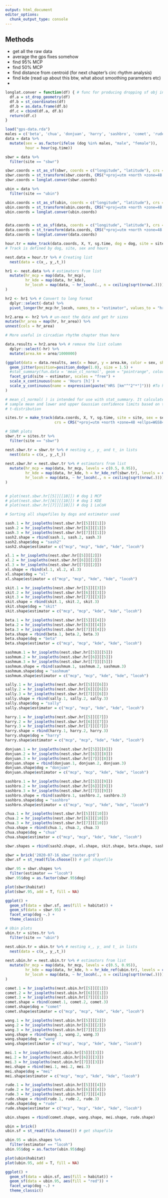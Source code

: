 ```yaml
---
output: html_document
editor_options: 
  chunk_output_type: console
---
```

## Methods

- get all the raw data
- average the gps fixes somehow
- find 95% MCP
- find 50% MCP
- find distance from centroid (for next chapter's circ rhythm analysis)
- find kde (read up about this btw, what about smoothing parameters etc)
- 

```r
longlat.conver = function(df) { # func for producing dropping sf obj into df
  df.a = st_drop_geometry(df)
  df.b = st_coordinates(df)
  df.b = as.data.frame(df.b)
  df.c = cbind(df.a, df.b)
  return(df.c)
}
```
 
```r
load("gps-data.rda")
males = c('beta', 'chua', 'donjuan', 'harry', 'sashbro', 'comet', 'rude', 'wang')
data = data %>%
  mutate(sex = as.factor(ifelse (dog %in% males, "male", "female")),
         hour = hour(sg.time))

sbwr = data %>%
  filter(site == "sbwr")

sbwr.coords = st_as_sf(sbwr, coords = c("longitude", "latitude"), crs = "+proj=longlat +datum=WGS84")
sbwr.coords = st_transform(sbwr.coords, CRS("+proj=utm +north +zone=48 +ellps=WGS84"))
sbwr.coords = longlat.conver(sbwr.coords)

ubin = data %>%
  filter(site == "ubin")

ubin.coords = st_as_sf(ubin, coords = c("longitude", "latitude"), crs = "+proj=longlat +datum=WGS84")
ubin.coords = st_transform(ubin.coords, CRS("+proj=utm +north +zone=48 +ellps=WGS84"))
ubin.coords = longlat.conver(ubin.coords)


data.coords = st_as_sf(data, coords = c("longitude", "latitude"), crs = "+proj=longlat +datum=WGS84")
data.coords = st_transform(data.coords, CRS("+proj=utm +north +zone=48 +ellps=WGS84"))
data.coords = longlat.conver(data.coords)

```


```r
hour.tr = make_track(data.coords, X, Y, sg.time, dog = dog, site = site, sex = sex, hour = hour,crs = CRS("+proj=utm +north +zone=48 +ellps=WGS84"))
# Track is defined by dog, site, sex and hours

nest.data = hour.tr %>% # Creating list
  nest(data = c(x_, y_,t_))

hr1 <- nest.data %>% # estimators from list
  mutate(hr_mcp = map(data, hr_mcp),
         hr_kde = map(data, hr_kde),
         hr_locoh = map(data, ~ hr_locoh(., n = ceiling(sqrt(nrow(.)))))
)

hr2 <- hr1 %>% # Convert to long format
  dplyr::select(-data) %>%
  pivot_longer(hr_mcp:hr_locoh, names_to = "estimator", values_to = "hr")

hr2.area <- hr2 %>% # un-nest the data and get hr sizes
mutate(hr_area = map(hr, hr_area)) %>%
unnest(cols = hr_area)
```

```r
# More useful in circadian rhythm chapter than here

data.results = hr2.area %>% # remove the list column
  dplyr::select(-hr) %>%
  mutate(area.km = area/1000000)

(ggplot(data = data.results, aes(x = hour, y = area.km, color = sex, shape = sex)) +
  geom_jitter(position=position_dodge(1.0), size = 1.5) + 
  #stat_summary(fun.data = 'mean_cl_normal', geom = "pointrange", color = "red") +
  facet_grid(site ~ estimator, scales = "free") +
  scale_x_continuous(name = 'Hours [h]') +
  scale_y_continuous(name = expression(paste("HRS [km"^"2"*"]"))) #To have superscripts in axis
)

# mean_cl_normal( ) is intended for use with stat_summary. It calculates
# sample mean and lower and upper Gaussian confidence limits based on the 
# t-distribution

```


```r
sites.tr = make_track(data.coords, X, Y, sg.time, site = site, sex = sex, dog = dog,
                      crs = CRS("+proj=utm +north +zone=48 +ellps=WGS84"))

# SBWR plots
sbwr.tr = sites.tr %>% 
  filter(site == "sbwr")

nest.sbwr.tr = sbwr.tr %>% # nesting x_, y_ and t_ in lists
  nest(data = c(x_, y_,t_))
  
nest.sbwr.hr = nest.sbwr.tr %>% # estimators from list
  mutate(hr_mcp = map(data, hr_mcp, levels = c(0.5, 0.95)),
         hr_kde = map(data, hr_kde, h = hr_kde_ref(sbwr.tr), levels = c(0.5, 0.95)),
         hr_locoh = map(data, ~ hr_locoh(., n = ceiling(sqrt(nrow(.)))),  levels = seq(0.5, 0.95))
)  
  

# plot(nest.sbwr.hr[[5]][[10]]) # dog 1 MCP
# plot(nest.sbwr.hr[[6]][[10]]) # dog 1 KDE
# plot(nest.sbwr.hr[[7]][[10]]) # dog 1 LoCoH

# Sorting all shapefiles by dogs and estimator used

sash.1 = hr_isopleths(nest.sbwr.hr[[5]][[1]])
sash.2 = hr_isopleths(nest.sbwr.hr[[6]][[1]])
sash.3 = hr_isopleths(nest.sbwr.hr[[7]][[1]])
sash2.shape = rbind(sash.1, sash.2, sash.3)
sash2.shape$dog = "sash2"
sash2.shape$estimator = c("mcp", "mcp", "kde", "kde", "locoh")

xl.1 = hr_isopleths(nest.sbwr.hr[[5]][[2]])
xl.2 = hr_isopleths(nest.sbwr.hr[[6]][[2]])
xl.3 = hr_isopleths(nest.sbwr.hr[[7]][[2]])
xl.shape = rbind(xl.1, xl.2, xl.3)
xl.shape$dog = "xl"
xl.shape$estimator = c("mcp", "mcp", "kde", "kde", "locoh")

skit.1 = hr_isopleths(nest.sbwr.hr[[5]][[3]])
skit.2 = hr_isopleths(nest.sbwr.hr[[6]][[3]])
skit.3 = hr_isopleths(nest.sbwr.hr[[7]][[3]])
skit.shape = rbind(skit.1, skit.2, skit.3)
skit.shape$dog = "skit"
skit.shape$estimator = c("mcp", "mcp", "kde", "kde", "locoh")

beta.1 = hr_isopleths(nest.sbwr.hr[[5]][[4]])
beta.2 = hr_isopleths(nest.sbwr.hr[[6]][[4]])
beta.3 = hr_isopleths(nest.sbwr.hr[[7]][[4]])
beta.shape = rbind(beta.1, beta.2, beta.3)
beta.shape$dog = "beta"
beta.shape$estimator = c("mcp", "mcp", "kde", "kde", "locoh")

sashmum.1 = hr_isopleths(nest.sbwr.hr[[5]][[5]])
sashmum.2 = hr_isopleths(nest.sbwr.hr[[6]][[5]])
sashmum.3 = hr_isopleths(nest.sbwr.hr[[7]][[5]])
sashmum.shape = rbind(sashmum.1, sashmum.2, sashmum.3)
sashmum.shape$dog = "sashmum"
sashmum.shape$estimator = c("mcp", "mcp", "kde", "kde", "locoh")

sally.1 = hr_isopleths(nest.sbwr.hr[[5]][[6]])
sally.2 = hr_isopleths(nest.sbwr.hr[[6]][[6]])
sally.3 = hr_isopleths(nest.sbwr.hr[[7]][[6]])
sally.shape = rbind(sally.1, sally.2, sally.3)
sally.shape$dog = "sally"
sally.shape$estimator = c("mcp", "mcp", "kde", "kde", "locoh")

harry.1 = hr_isopleths(nest.sbwr.hr[[5]][[7]])
harry.2 = hr_isopleths(nest.sbwr.hr[[6]][[7]])
harry.3 = hr_isopleths(nest.sbwr.hr[[7]][[7]])
harry.shape = rbind(harry.1, harry.2, harry.3)
harry.shape$dog = "harry"
harry.shape$estimator = c("mcp", "mcp", "kde", "kde", "locoh")

donjuan.1 = hr_isopleths(nest.sbwr.hr[[5]][[8]])
donjuan.2 = hr_isopleths(nest.sbwr.hr[[6]][[8]])
donjuan.3 = hr_isopleths(nest.sbwr.hr[[7]][[8]])
donjuan.shape = rbind(donjuan.1, donjuan.2, donjuan.3)
donjuan.shape$dog = "donjuan"
donjuan.shape$estimator = c("mcp", "mcp", "kde", "kde", "locoh")

sashbro.1 = hr_isopleths(nest.sbwr.hr[[5]][[9]])
sashbro.2 = hr_isopleths(nest.sbwr.hr[[6]][[9]])
sashbro.3 = hr_isopleths(nest.sbwr.hr[[7]][[9]])
sashbro.shape = rbind(sashbro.1, sashbro.2, sashbro.3)
sashbro.shape$dog = "sashbro"
sashbro.shape$estimator = c("mcp", "mcp", "kde", "kde", "locoh")

chua.1 = hr_isopleths(nest.sbwr.hr[[5]][[10]])
chua.2 = hr_isopleths(nest.sbwr.hr[[6]][[10]])
chua.3 = hr_isopleths(nest.sbwr.hr[[7]][[10]])
chua.shape = rbind(chua.1, chua.2, chua.3)
chua.shape$dog = "chua"
chua.shape$estimator = c("mcp", "mcp", "kde", "kde", "locoh")

sbwr.shapes = rbind(sash2.shape, xl.shape, skit.shape, beta.shape, sashmum.shape, sally.shape, harry.shape, donjuan.shape, sashbro.shape, chua.shape)
```

```r
sbwr = brick('2020-07-16_sbwr_raster.grd')
sbwr.sf = st_read(file.choose()) # get shapefile

sbwr.95 = sbwr.shapes %>%
  filter(estimator == "locoh")
sbwr.95$dog = as.factor(sbwr.95$dog)

plot(sbwr$habitat)
plot(sbwr.95, add = T, fill = NA)

ggplot() + 
  geom_sf(data = sbwr.sf, aes(fill = habitat)) + 
  geom_sf(data = sbwr.95) +
  facet_wrap(dog ~.) + 
  theme_classic()
```


```r

# Ubin plots
ubin.tr = sites.tr %>% 
  filter(site == "ubin")

nest.ubin.tr = ubin.tr %>% # nesting x_, y_ and t_ in lists
  nest(data = c(x_, y_,t_))
  
nest.ubin.hr = nest.ubin.tr %>% # estimators from list
  mutate(hr_mcp = map(data, hr_mcp, levels = c(0.5, 0.95)),
         hr_kde = map(data, hr_kde, h = hr_kde_ref(ubin.tr), levels = c(0.5, 0.95)),
         hr_locoh = map(data, ~ hr_locoh(., n = ceiling(sqrt(nrow(.)))),  levels = seq(0.5, 0.95))
) 

comet.1 = hr_isopleths(nest.ubin.hr[[5]][[1]])
comet.2 = hr_isopleths(nest.ubin.hr[[6]][[1]])
comet.3 = hr_isopleths(nest.ubin.hr[[7]][[1]])
comet.shape = rbind(comet.1, comet.2, comet.3)
comet.shape$dog = "comet"
comet.shape$estimator = c("mcp", "mcp", "kde", "kde", "locoh")

wang.1 = hr_isopleths(nest.ubin.hr[[5]][[2]])
wang.2 = hr_isopleths(nest.ubin.hr[[6]][[2]])
wang.3 = hr_isopleths(nest.ubin.hr[[7]][[2]])
wang.shape = rbind(wang.1, wang.2, wang.3)
wang.shape$dog = "wang"
wang.shape$estimator = c("mcp", "mcp", "kde", "kde", "locoh")

mei.1 = hr_isopleths(nest.ubin.hr[[5]][[3]])
mei.2 = hr_isopleths(nest.ubin.hr[[6]][[3]])
mei.3 = hr_isopleths(nest.ubin.hr[[7]][[3]])
mei.shape = rbind(mei.1, mei.2, mei.3)
mei.shape$dog = "mei"
mei.shape$estimator = c("mcp", "mcp", "kde", "kde", "locoh")

rude.1 = hr_isopleths(nest.ubin.hr[[5]][[4]])
rude.2 = hr_isopleths(nest.ubin.hr[[6]][[4]])
rude.3 = hr_isopleths(nest.ubin.hr[[7]][[4]])
rude.shape = rbind(rude.1, rude.2, rude.3)
rude.shape$dog = "rude"
rude.shape$estimator = c("mcp", "mcp", "kde", "kde", "locoh")

ubin.shapes = rbind(comet.shape, wang.shape, mei.shape, rude.shape)

```

```r
ubin = brick()
ubin.sf = st_read(file.choose()) # get shapefile

ubin.95 = ubin.shapes %>%
  filter(estimator == "locoh") 
ubin.95$dog = as.factor(ubin.95$dog)

plot(ubin$habitat)
plot(ubin.95, add = T, fill = NA)

ggplot() + 
  geom_sf(data = ubin.sf, aes(fill = habitat)) + 
  geom_sf(data = ubin.95, aes(fill = "red")) +
  facet_wrap(dog ~.) + 
  theme_classic()
```

